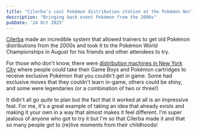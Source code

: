 ```yaml
---
title: "Cilerba's cool Pokémon distribution station at the Pokémon World Championships"
description: "Bringing back event Pokémon from the 2000s"
pubDate: '24 Oct 2025'
---
```



<div class="yt-embed">
	<YouTube title={frontmatter.description} videoId="M6v9H5LNwEc" />
</div>

[Cilerba](https://github.com/cilerba) made an incredible system that allowed trainers to get old Pokémon distributions from the 2000s and took it to the Pokémon World Championships in August for his friends and other attendees to try.

For those who don't know, there were [distribution machines in New York City](https://pokemoncenternewyork.com/gaming-distribution-events/) where people could take their Game Boys and Pokémon cartridges to receive exclusive Pokémon that you couldn't get in game. Some had exclusive moves that they couldn't learn in-game, others could be shiny, and some were legendaries (or a combination of two or three!)

It didn't all go _quite_ to plan but the fact that it worked at all is an impressive feat. For me, it's a great example of taking an idea that already exists and making it your own in a way that almost makes it feel different. I'm super jealous of anyone who got to try it but I'm so that Cilerba made it and that so many people got to (re)live moments from their childhoods!